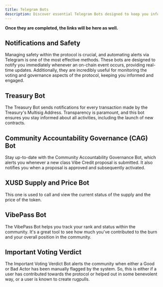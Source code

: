 ```yaml
---
title: Telegram Bots
description: Discover essential Telegram Bots designed to keep you informed about the protocol, ensuring transparency, safety, and active participation.
---
```

**Once they are completed, the links will be here as well.** 

## Notifications and Safety

Managing safety within the protocol is crucial, and automating alerts via Telegram is one of the most effective methods. These bots are designed to notify you immediately whenever an on-chain event occurs, providing real-time updates. Additionally, they are incredibly useful for monitoring the voting and governance aspects of the protocol, keeping you informed and engaged.

## Treasury Bot

The Treasury Bot sends notifications for every transaction made by the Treasury's Multisig Address. Transparency is paramount, and this bot ensures you stay informed about all activities, including the launch of new contracts.

## Community Accountability Governance (CAG) Bot

Stay up-to-date with the Community Accountability Governance Bot, which alerts you whenever a new class Vibe Credit proposal is submitted. It also notifies you when a proposal is approved and subsequently activated.

## XUSD Supply and Price Bot

This one is used to call and view the current status of the supply and the price of the token.

## VibePass Bot

The VibePass Bot helps you track your rank and status within the community. It's a great tool to see how much you've contributed to the burn and your overall position in the community.

## Important Voting Verdict

The Important Voting Verdict Bot alerts the community when either a Good or Bad Actor has been manually flagged by the system.
So, this is either if a user has contributed towards the protocol or helped out in some benevolent way, or a user is known to create rugpulls.